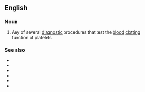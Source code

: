 ==English==

===Noun===
{{en-noun}}

# {{lb|en|medicine}} Any of several [[diagnostic]] procedures that test the [[blood]] [[clotting]] function of platelets

===See also===
* {{l|en|bleeding time}}
* {{l|en|closure time}}
* {{l|en|collagen/ADP test}}
* {{l|en|collagen/EPI test}}
* {{l|en|platelet aggregometry}}
* {{l|en|platelet count}}